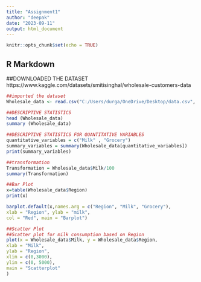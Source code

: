 ---
title: "Assignment1"
author: "deepak"
date: "2023-09-11"
output: html_document
---

```{r setup, include=TRUE}
knitr::opts_chunk$set(echo = TRUE)
```

## R Markdown

##DOWNLOADED THE DATASET https://www.kaggle.com/datasets/smitisinghal/wholesale-customers-data
```{r}
##imported the dataset 
Wholesale_data <- read.csv("C:/Users/durga/OneDrive/Desktop/data.csv", header = TRUE, sep = "," )

##DESCRIPTIVE STATISTICS
head (Wholesale_data)
summary (Wholesale_data)

##DESCRIPTIVE STATISTICS FOR QUANTITATIVE VARIABLES
quantitative_variables = c("Milk" , "Grocery")
summary_variables = summary(Wholesale_data[quantitative_variables])
print(summary_variables)

##transformation
Transformation = Wholesale_data$Milk/100
summary(Transformation)

##Bar Plot
x=table(Wholesale_data$Region)
print(x)

barplot.default(x,names.arg = c("Region", "Milk", "Grocery"),
xlab = "Region", ylab = "milk",
col = "Red", main = "Barplot")

##Scatter Plot
##Scatter plot for milk consumption based on Region
plot(x = Wholesale_data$Milk, y = Wholesale_data$Region,
xlab = "Milk",
ylab = "Region",
xlim = c(0,3000),
ylim = c(0, 5000),
main = "Scatterplot"
)



```